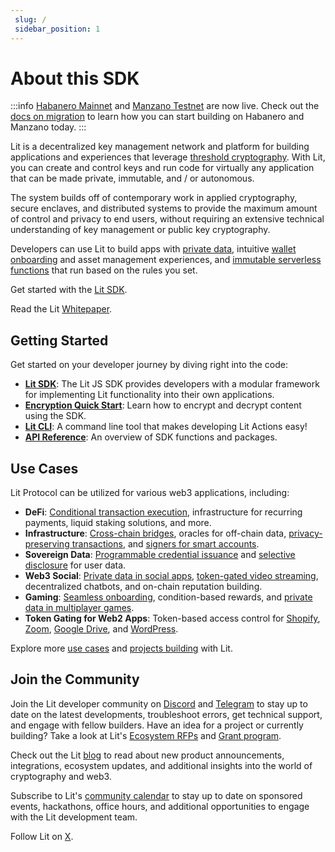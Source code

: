 ```yaml
--- 
 slug: /
 sidebar_position: 1
---
```



# About this SDK

:::info
[Habanero Mainnet](network/networks/mainnet) and [Manzano Testnet](network/networks/testnet) are now live. Check out the [docs on migration](network/migration-guide) to learn how you can start building on Habanero and Manzano today. 
:::

Lit is a decentralized key management network and platform for building applications and experiences that leverage [threshold cryptography](../resources/how-it-works.md). With Lit, you can create and control keys and run code for virtually any application that can be made private, immutable, and / or autonomous.

The system builds off of contemporary work in applied cryptography, secure enclaves, and distributed systems to provide the maximum amount of control and privacy to end users, without requiring an extensive technical understanding of key management or public key cryptography. 

Developers can use Lit to build apps with [private data](../sdk/access-control/intro.md), intuitive [wallet onboarding](../sdk/wallets/intro.md) and asset management experiences, and [immutable serverless functions](../sdk/serverless-signing/overview.md) that run based on the rules you set.

Get started with the [Lit SDK](../sdk/installation.md).

Read the Lit [Whitepaper](https://github.com/LIT-Protocol/whitepaper).

## Getting Started

Get started on your developer journey by diving right into the code:

- [**Lit SDK**](../sdk/installation.md): The Lit JS SDK provides developers with a modular framework for implementing Lit functionality into their own applications.
- [**Encryption Quick Start**](../sdk/access-control/encryption.md): Learn how to encrypt and decrypt content using the SDK.
- [**Lit CLI**](../tools/getlit-cli.md): A command line tool that makes developing Lit Actions easy!
- [**API Reference**](https://js-sdk.litprotocol.com/index.html): An overview of SDK functions and packages.

<QuickStartSection title="Quick Start"></QuickStartSection>
<CoreConceptsSection title="Core Concepts"></CoreConceptsSection>
<LearnCodeSection title="Documentation"></LearnCodeSection>
<EcosystemSection title="Explore the Lit Ecosystem"></EcosystemSection>

## Use Cases

Lit Protocol can be utilized for various web3 applications, including:

- **DeFi**: [Conditional transaction execution](https://spark.litprotocol.com/automated-portfolio-rebalancing-uniswap/), infrastructure for recurring payments, liquid staking solutions, and more.
- **Infrastructure**: [Cross-chain bridges](https://github.com/Yacht-Labs/yacht-lit-sdk), oracles for off-chain data, [privacy-preserving transactions](https://github.com/Curve-Labs/lit-privacy/tree/main/packages/lit-privacy-sdk#readme), and [signers for smart accounts](https://spark.litprotocol.com/account-abstraction-and-mpc/).
- **Sovereign Data**: [Programmable credential issuance](https://spark.litprotocol.com/krebitxlitactions/) and [selective disclosure](https://spark.litprotocol.com/semantic/) for user data.
- **Web3 Social**: [Private data in social apps](https://docs.lens.xyz/docs/gated), [token-gated video streaming](https://github.com/suhailkakar/livepeer-token-gated-vod), decentralized chatbots, and on-chain reputation building.
- **Gaming**: [Seamless onboarding](https://github.com/LIT-Protocol/oauth-pkp-signup-example), condition-based rewards, and [private data in multiplayer games](https://spark.litprotocol.com/lit-and-web3-gaming/).
- **Token Gating for Web2 Apps**: Token-based access control for [Shopify](https://apps.shopify.com/lit-token-access), [Zoom](https://litgateway.com/apps/zoom), [Google Drive](https://litgateway.com/apps/google-drive), and [WordPress](https://litgateway.com/apps/wordpress).

Explore more [use cases](usecases.md) and [projects building](../ecosystem/projects) with Lit.

## Join the Community

Join the Lit developer community on [Discord](https://litgateway.com/discord) and [Telegram](https://t.me/+aa73FAF9Vp82ZjJh) to stay up to date on the latest developments, troubleshoot errors, get technical support, and engage with fellow builders. Have an idea for a project or currently building? Take a look at Lit's [Ecosystem RFPs](https://github.com/LIT-Protocol/Ecosystem-Ideas) and [Grant program](https://github.com/LIT-Protocol/LitGrants).

Check out the Lit [blog](https://spark.litprotocol.com/) to read about new product announcements, integrations, ecosystem updates, and additional insights into the world of cryptography and web3.

Subscribe to Lit's [community calendar](https://calendar.google.com/calendar/u/5?cid=Y19hMnVxZDNjaHVqZ2Q0a3FqbGlvcDdxY2JhMEBncm91cC5jYWxlbmRhci5nb29nbGUuY29t) to stay up to date on sponsored events, hackathons, office hours, and additional opportunities to engage with the Lit development team.

Follow Lit on [X](https://twitter.com/LitProtocol).